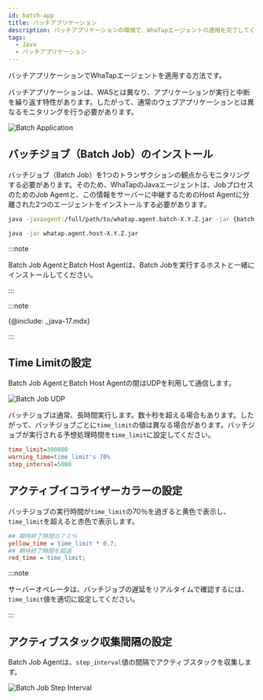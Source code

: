 ```yaml
---
id: batch-app
title: バッチアプリケーション
description: バッチアプリケーションの環境で、WhaTapエージェントの適用を完了してください。
tags:
  - Java
  - バッチアプリケーション
---
```


バッチアプリケーションでWhaTapエージェントを適用する方法です。 

バッチアプリケーションは、WASとは異なり、アプリケーションが実行と中断を繰り返す特性があります。したがって、通常のウェブアプリケーションとは異なるモニタリングを行う必要があります。

![Batch Application](/img/batch-app-intro.png)

## バッチジョブ（Batch Job）のインストール

バッチジョブ（Batch Job）を1つのトランザクションの観点からモニタリングする必要があります。そのため、WhaTapのJavaエージェントは、JobプロセスのためのJob Agentと、この情報をサーバーに中継するためのHost Agentに分離された2つのエージェントをインストールする必要があります。

```bash title='Batch Job Agent'
java -javaagent:/full/path/to/whatap.agent.batch-X.Y.Z.jar -jar {batch job jar}
```

```bash title='Batch Host Agent'
java -jar whatap.agent.host-X.Y.Z.jar
```

:::note

Batch Job AgentとBatch Host Agentは、Batch Jobを実行するホストと一緒にインストールしてください。

:::

:::note

{@include: _java-17.mdx}

:::

## Time Limitの設定

Batch Job AgentとBatch Host Agentの間はUDPを利用して通信します。

![Batch Job UDP](/img/batch-app-udp.png)

バッチジョブは通常、長時間実行します。数十秒を超える場合もあります。したがって、バッチジョブごとに`time_limit`の値は異なる場合があります。バッチジョブが実行される予想処理時間を`time_limit`に設定してください。

```ini title=whatap.conf
time_limit=300000
warning_time=time_limit's 70%
step_interval=5000
```

## アクティブイコライザーカラーの設定

バッチジョブの実行時間が`time_limit`の70％を過ぎると黄色で表示し、`time_limit`を超えると赤色で表示します。

```ini title='whatap.conf' {2,4} showLineNumbers
## 期待終了時間の７０％
yellow_time = time_limit * 0.7;
## 期待終了時間を超過
red_time = time_limit;
```

<ImgLang img='batch-app-timelimit.png' desc='Batch Job UDP' />

:::note

サーバーオペレータは、バッチジョブの遅延をリアルタイムで確認するには、`time_limit`値を適切に設定してください。

:::

## アクティブスタック収集間隔の設定

Batch Job Agentは、`step_interval`値の間隔でアクティブスタックを収集します。 

![Batch Job Step Interval](/img/batch-app-prof.png)
